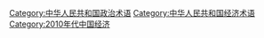 [[Category:中华人民共和国政治术语|Category:中华人民共和国政治术语]]
[[Category:中华人民共和国经济术语|Category:中华人民共和国经济术语]]
[[Category:2010年代中国经济|Category:2010年代中国经济]]